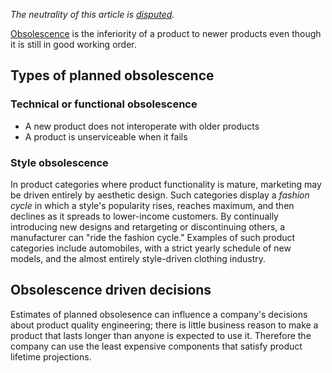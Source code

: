 ''The neutrality of this article is [[Wikipedia:NPOV dispute|disputed]].''

[[Obsolescence]] is the inferiority of a product to newer products even though it is still in good working order.


==Types of planned obsolescence==

===Technical or functional obsolescence===
*A new product does not interoperate with older products
*A product is unserviceable when it fails

===Style obsolescence===
In product categories where product functionality is mature, marketing may be driven entirely by aesthetic design. Such categories display a ''fashion cycle'' in which a style's popularity rises, reaches maximum, and then declines as it spreads to lower-income customers. By continually introducing new designs and retargeting or discontinuing others, a manufacturer can "ride the fashion cycle." Examples of such product categories include automobiles, with a strict yearly schedule of new models, and the almost entirely style-driven clothing industry.

==Obsolescence driven decisions==
Estimates of planned obsolesence can influence a company's decisions about product quality engineering; there is little business reason to make a product that lasts longer than anyone is expected to use it. Therefore the company can use the least expensive components that satisfy product lifetime projections.